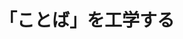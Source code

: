 ﻿---
title: "「ことば」を工学する"
category: "工学院"
vol: 84
interviewee: "奥村・高村"
url: "http://lr-www.pi.titech.ac.jp/wp/"
tags: ["工学","人工知能","システム","コンピュータ","自然言語処理"]
pdf: "84-4-okumura-takamatsu.pdf"
career: ""
preface: "奥村・高村研究室では、人間が使用する「ことば」をコンピュータ上で処理し、さまざまな応用を試みる自然言語処理という学問分野について研究している。本稿では、テキストに秘められた感情的な側面を汲み取ることができるようなシステム開発についての研究、そして現在（2015年4月当時）大きな注目を浴びているSNSを対象にした研究を主に紹介する。"
---
